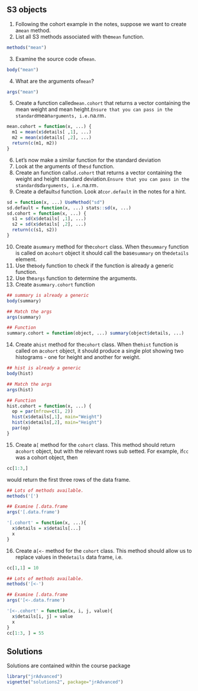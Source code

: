 ## S3 objects

1. Following the cohort example in the notes, suppose we want to create a`mean` method.
2. List all S3 methods associated with the`mean` function.
```r
methods("mean")
```
3. Examine the source code of`mean`. 
```r
body("mean")
```
4. What are the arguments of`mean`?
```r
args("mean")
```
5. Create a function called`mean.cohort` that returns a vector containing the mean weight and mean height.`Ensure that you can pass in the standard`mean` arguments, i.e.`na.rm`.`
```r
mean.cohort = function(x, ...) {
  m1 = mean(x$details[ ,1], ...)
  m2 = mean(x$details[ ,2], ...)
  return(c(m1, m2))
}
```
6. Let's now make a similar function for the standard deviation
7. Look at the arguments of the`sd` function.
8. Create an function call`sd.cohort` that returns a vector containing the weight and height standard deviation.`Ensure that you can pass in the standard`sd` arguments, i.e.`na.rm`.`
9. Create a default`sd` function. Look at`cor.default` in the notes for a hint.
```r
sd = function(x, ...) UseMethod("sd")
sd.default = function(x, ...) stats::sd(x, ...)
sd.cohort = function(x, ...) {
  s1 = sd(x$details[ ,1], ...)
  s2 = sd(x$details[ ,2], ...)
  return(c(s1, s2))
} 
```
10. Create a`summary` method for the`cohort` class. When the`summary` function is called on a`cohort` object it should call the base`summary` on the`details` 
element.
11. Use the`body` function to check if the function is already a generic function.
12. Use the`args` function to determine the arguments.
13. Create a`summary.cohort` function
```r
## summary is already a generic
body(summary)

## Match the args
args(summary)

## Function
summary.cohort = function(object, ...) summary(object$details, ...)
```
14. Create a`hist` method for the`cohort` class. When the`hist` function is called on a`cohort` object, it should produce a single plot showing two histograms - one for height and another for weight.
```r
## hist is already a generic
body(hist)

## Match the args
args(hist)

## Function
hist.cohort = function(x, ...) {
  op = par(mfrow=c(1, 2))
  hist(x$details[,1], main="Weight")
  hist(x$details[,2], main="Height")
  par(op)
}
```
15. Create a`[` method for the `cohort` class. This method should return a`cohort` object, but with the relevant rows sub setted. For example, if`cc` was a cohort object, then
```r
cc[1:3,]
```
\noindent would return the first three rows of the data frame.
```r
## Lots of methods available. 
methods('[')

## Examine [.data.frame
args('[.data.frame')

'[.cohort' = function(x, ...){
  x$details = x$details[...]
  x
}
```
16. Create a`[<-` method for the `cohort` class. This method should allow us to replace values in the`details` data frame, i.e.
```r
cc[1,1] = 10
```
```r
## Lots of methods available. 
methods('[<-')

## Examine [.data.frame
args('[<-.data.frame')

'[<-.cohort' = function(x, i, j, value){
  x$details[i, j] = value
  x
}
cc[1:3, ] = 55
```


## Solutions

Solutions are contained within the course package
```r
library("jrAdvanced")
vignette("solutions2", package="jrAdvanced")
```